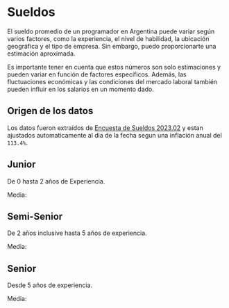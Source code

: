 
# Sueldos

El sueldo promedio de un programador en Argentina puede variar según varios factores, como la experiencia, el nivel de habilidad, la ubicación geográfica y el tipo de empresa. Sin embargo, puedo proporcionarte una estimación aproximada.

Es importante tener en cuenta que estos números son solo estimaciones y pueden variar en función de factores específicos. Además, las fluctuaciones económicas y las condiciones del mercado laboral también pueden influir en los salarios en un momento dado.

## Origen de los datos

Los datos fueron extraídos de [Encuesta de Sueldos 2023.02](https://sueldos.openqube.io/encuesta-sueldos-2023.02/) y estan ajustados automaticamente al dia de la fecha segun una inflación anual del `113.4%`.

## Junior

De 0 hasta 2 años de Experiencia.

Media: **<InflationAdjusted value="291000" date="2023-07-01" />**

## Semi-Senior

De 2 años inclusive hasta 5 años de experiencia.

Media: **<InflationAdjusted value="460000" date="2023-07-01" />**

## Senior

Desde 5 años de experiencia.

Media: **<InflationAdjusted value="600000" date="2023-07-01" />**